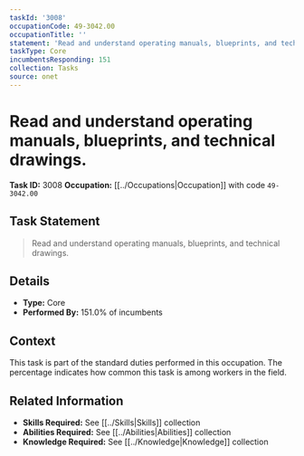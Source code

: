 ```yaml
---
taskId: '3008'
occupationCode: 49-3042.00
occupationTitle: ''
statement: 'Read and understand operating manuals, blueprints, and technical drawings.'
taskType: Core
incumbentsResponding: 151
collection: Tasks
source: onet
---
```

# Read and understand operating manuals, blueprints, and technical drawings.

**Task ID:** 3008
**Occupation:** [[../Occupations|Occupation]] with code `49-3042.00`

## Task Statement

> Read and understand operating manuals, blueprints, and technical drawings.

## Details

- **Type:** Core
- **Performed By:** 151.0% of incumbents

## Context

This task is part of the standard duties performed in this occupation. The percentage indicates how common this task is among workers in the field.

## Related Information

- **Skills Required:** See [[../Skills|Skills]] collection
- **Abilities Required:** See [[../Abilities|Abilities]] collection
- **Knowledge Required:** See [[../Knowledge|Knowledge]] collection
